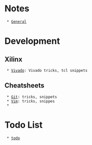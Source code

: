 = Notes =
  * [[General]]
 
= Development =

== Xilinx ==
  * [[Vivado]]: Vivado tricks, tcl snippets 


== Cheatsheets ==
  * [[Git]]: tricks, snippets
  * [[Vim]]: tricks, snippes
  * 

= Todo List =
  * [[todo]] 



